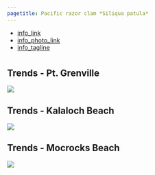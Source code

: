 ```yaml
---
pagetitle: Pacific razor clam *Siliqua patula*
---
```


- [info_link](https://olympiccoast.noaa.gov/living/marinelife/inverts/inverts.html)
- [info_photo_link](https://wdfw.wa.gov/species-habitats/species/siliqua-patula)
- [info_tagline](The Pacific razor clam is an exceptionally meaty shellfish, with a narrow, oblong shell, and is one of the most sought after shellfish in the state of Washington. Razor clams are found primarily on the intertidal coastal beaches (those that are exposed at low tide). They are also a food for wildlife including shorebirds and sea otters.)



# {.tabset}

## Trends - Pt. Grenville
![](figures/S.LR.13.2 - Razor Clam density Pt Grenville 2001-2018.jpg)

## Trends - Kalaloch Beach
![](figures/S.LR.13.3 - Razor Clam density Kalaloch 1997-2019.jpg)

## Trends - Mocrocks Beach
![](figures/Appendix S.LR.13.1 - Razor clam density Mocrocks 1997-2019.jpg)
